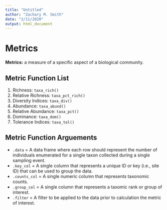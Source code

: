 ```yaml
---
title: "Untitled"
author: "Zachary M. Smith"
date: "2/11/2020"
output: html_document
---
```


# Metrics

__Metrics:__ a measure of a specific aspect of a biological community.

## Metric Function List

1. Richness: `taxa_rich()`
2. Relative Richness: `taxa_pct_rich()`
3. Diversity Indices: `taxa_div()`
4. Abundance: `taxa_abund()`
5. Relative Abundance: `taxa_pct()`
6. Dominance: `taxa_dom()`
7. Tolerance Indices: `taxa_tol()`

## Metric Function Arguements

- `.data` = A data frame where each row should represent the number of individuals enumerated for a single taxon collected during a single sampling event.
- `.key_col` = A single column that represents a unique ID or key (i.e., site ID) that can be used to group the data.
- `.counts_col` = A single numeric column that represents taxonomic counts.
- `.group_col` = A single column that represents a taxomic rank or group of interest.
- `.filter` = A filter to be applied to the data prior to calculation the metric of interest.